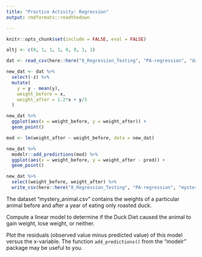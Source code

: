 ```yaml
---
title: "Practice Activity: Regression"
output: rmdformats::readthedown

---
```


```r
knitr::opts_chunk$set(include = FALSE, eval = FALSE)
```

```r
altj <- c(0, 1, 1, 1, 0, 0, 1, 1)
```

```r
dat <- read_csv(here::here("8_Regression_Testing", "PA-regression", "data_2.csv"))

new_dat <- dat %>%
  select(-z) %>%
  mutate(
    y = y - mean(y),
    weight_before = x,
    weight_after = 1.2*x + y/5
  )

new_dat %>%
  ggplot(aes(x = weight_before, y = weight_after)) +
  geom_point()

mod <- lm(weight_after ~ weight_before, data = new_dat)

new_dat %>%
  modelr::add_predictions(mod) %>%
  ggplot(aes(x = weight_before, y = weight_after - pred)) +
  geom_point()

new_dat %>%
  select(weight_before, weight_after) %>%
  write_csv(here::here("8_Regression_Testing", "PA-regression", "mystery_animal.csv"))
```

The dataset "mystery_animal.csv" contains the weights of a particular animal before and after a year of eating only roasted duck.
 

Compute a linear model to determine if the Duck Diet caused the animal to gain weight, lose weight, or neither.
 

Plot the residuals (observed value minus predicted value) of this model versus
the x-variable.  The function `add_predictions()` from the "modelr" package may be useful to you.
